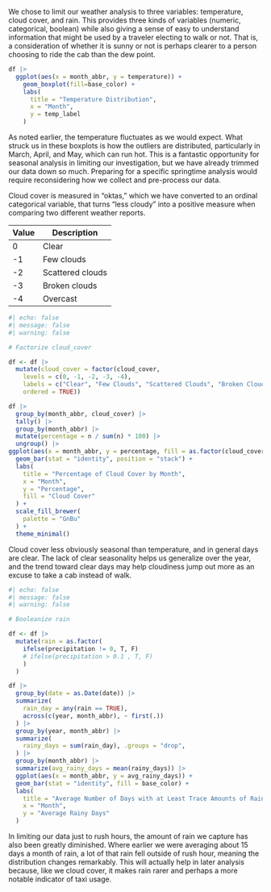 <!-- ## Patterns in Weather Data -->

We chose to limit our weather analysis to three variables: 
temperature, cloud cover, and rain. 
This provides three kinds of variables (numeric, categorical, boolean) 
while also giving a sense of easy to understand information that might be used
by a traveler electing to walk or not. 
That is, a consideration of whether it is sunny or not is perhaps 
clearer to a person choosing to ride the cab than the dew point.

```r
df |> 
  ggplot(aes(x = month_abbr, y = temperature)) +
    geom_boxplot(fill=base_color) +
    labs(
      title = "Temperature Distribution",
      x = "Month",
      y = temp_label
    ) 
```

As noted earlier, the temperature fluctuates as we would expect. What struck us in these boxplots is how the outliers are distributed, particularly in March, April, and May, which can run hot. This is a fantastic opportunity for seasonal analysis in limiting our investigation, but we have already trimmed our data down so much. Preparing for a specific springtime analysis would require reconsidering how we collect and pre-process our data.
 
Cloud cover is measured in “oktas,” which we have converted to an ordinal categorical variable, that turns “less cloudy” into a positive measure when comparing two different weather reports.
 
 Value | Description
 ---|---
 0 | Clear
 -1 | Few clouds
 -2 | Scattered clouds
 -3 | Broken clouds
 -4 | Overcast
 
```r
#| echo: false
#| message: false
#| warning: false

# Factorize cloud_cover

df <- df |>
  mutate(cloud_cover = factor(cloud_cover, 
    levels = c(0, -1, -2, -3, -4),
    labels = c("Clear", "Few Clouds", "Scattered Clouds", "Broken Clouds", "Overcast"),
    ordered = TRUE))
```
 
 
```r
df |>
  group_by(month_abbr, cloud_cover) |>
  tally() |>
  group_by(month_abbr) |>
  mutate(percentage = n / sum(n) * 100) |>
  ungroup() |>
ggplot(aes(x = month_abbr, y = percentage, fill = as.factor(cloud_cover))) +
  geom_bar(stat = "identity", position = "stack") +
  labs(
    title = "Percentage of Cloud Cover by Month",
    x = "Month",
    y = "Percentage",
    fill = "Cloud Cover"
  ) +
  scale_fill_brewer(
    palette = "GnBu"
  ) +
  theme_minimal()
```
 

Cloud cover less obviously seasonal than temperature, and in general days are clear. The lack of clear seasonality helps us generalize over the year, and the trend toward clear days may help cloudiness jump out more as an excuse to take a cab instead of walk.

```r
#| echo: false
#| message: false
#| warning: false

# Booleanize rain 

df <- df |>
  mutate(rain = as.factor(
    ifelse(precipitation != 0, T, F)
    # ifelse(precipitation > 0.1 , T, F)
    )
  )
```

```r
df |>
  group_by(date = as.Date(date)) |>
  summarize(
    rain_day = any(rain == TRUE),
    across(c(year, month_abbr), ~ first(.))
  ) |>
  group_by(year, month_abbr) |>
  summarize(
    rainy_days = sum(rain_day), .groups = "drop",
  ) |>
  group_by(month_abbr) |>
  summarize(avg_rainy_days = mean(rainy_days)) |>
  ggplot(aes(x = month_abbr, y = avg_rainy_days)) +
  geom_bar(stat = "identity", fill = base_color) +
  labs(
    title = "Average Number of Days with at Least Trace Amounts of Rain",
    x = "Month",
    y = "Average Rainy Days"
  )
```

In limiting our data just to rush hours, the amount of rain we capture has also been greatly diminished. Where earlier we were averaging about 15 days a month of rain, a lot of that rain fell outside of rush hour, meaning the distribution changes remarkably. This will actually help in later analysis because, like we cloud cover, it makes rain rarer and perhaps a more notable indicator of taxi usage.